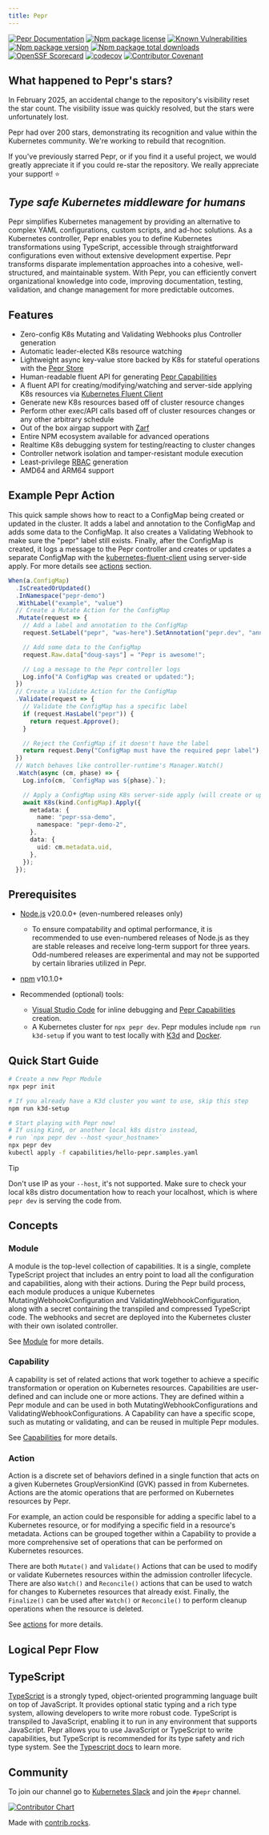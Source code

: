 ```yaml
---
title: Pepr
---
```



[![Pepr Documentation](https://img.shields.io/badge/docs--d25ba1)](https://docs.pepr.dev)
[![Npm package license](https://badgen.net/npm/license/pepr)](https://npmjs.com/package/pepr)
[![Known Vulnerabilities](https://snyk.io/test/npm/pepr/badge.svg)](https://snyk.io/advisor/npm-package/pepr)
[![Npm package version](https://badgen.net/npm/v/pepr)](https://npmjs.com/package/pepr)
[![Npm package total downloads](https://badgen.net/npm/dt/pepr)](https://npmjs.com/package/pepr)
[![OpenSSF Scorecard](https://api.securityscorecards.dev/projects/github.com/defenseunicorns/pepr/badge)](https://securityscorecards.dev/viewer/?uri=github.com/defenseunicorns/pepr)
[![codecov](https://codecov.io/github/defenseunicorns/pepr/graph/badge.svg?token=7679y9k1hb)](https://codecov.io/github/defenseunicorns/pepr)
[![Contributor Covenant](https://img.shields.io/badge/contributor%20covenant-2.1-4baaaa.svg)](code_of_conduct/)

## What happened to Pepr's stars?

In February 2025, an accidental change to the repository's visibility reset the star count.
The visibility issue was quickly resolved, but the stars were unfortunately lost.

Pepr had over 200 stars, demonstrating its recognition and value within the Kubernetes community.
We're working to rebuild that recognition.

If you've previously starred Pepr, or if you find it a useful project, we would greatly appreciate it if you could re-star the repository.
We really appreciate your support! :star:

## **_Type safe Kubernetes middleware for humans_**


Pepr simplifies Kubernetes management by providing an alternative to complex YAML configurations, custom scripts, and ad-hoc solutions.
As a Kubernetes controller, Pepr enables you to define Kubernetes transformations using TypeScript, accessible through straightforward configurations even without extensive development expertise.
Pepr transforms disparate implementation approaches into a cohesive, well-structured, and maintainable system.
With Pepr, you can efficiently convert organizational knowledge into code, improving documentation, testing, validation, and change management for more predictable outcomes.

## Features

- Zero-config K8s Mutating and Validating Webhooks plus Controller generation
- Automatic leader-elected K8s resource watching
- Lightweight async key-value store backed by K8s for stateful operations with the [Pepr Store](./user-guide/store/)
- Human-readable fluent API for generating [Pepr Capabilities](#capability)
- A fluent API for creating/modifying/watching and server-side applying K8s resources via [Kubernetes Fluent Client](https://github.com/defenseunicorns/kubernetes-fluent-client)
- Generate new K8s resources based off of cluster resource changes
- Perform other exec/API calls based off of cluster resources changes or any other arbitrary schedule
- Out of the box airgap support with [Zarf](https://zarf.dev)
- Entire NPM ecosystem available for advanced operations
- Realtime K8s debugging system for testing/reacting to cluster changes
- Controller network isolation and tamper-resistant module execution
- Least-privilege [RBAC](./user-guide/rbac/) generation
- AMD64 and ARM64 support

## Example Pepr Action

This quick sample shows how to react to a ConfigMap being created or updated in the cluster.
It adds a label and annotation to the ConfigMap and adds some data to the ConfigMap.
It also creates a Validating Webhook to make sure the "pepr" label still exists.
Finally, after the ConfigMap is created, it logs a message to the Pepr controller and creates or updates a separate ConfigMap with the [kubernetes-fluent-client](https://github.com/defenseunicorns/kubernetes-fluent-client) using server-side apply.
For more details see [actions](./user-guide/actions/) section.

```ts
When(a.ConfigMap)
  .IsCreatedOrUpdated()
  .InNamespace("pepr-demo")
  .WithLabel("example", "value")
  // Create a Mutate Action for the ConfigMap
  .Mutate(request => {
    // Add a label and annotation to the ConfigMap
    request.SetLabel("pepr", "was-here").SetAnnotation("pepr.dev", "annotations-work-too");

    // Add some data to the ConfigMap
    request.Raw.data["doug-says"] = "Pepr is awesome!";

    // Log a message to the Pepr controller logs
    Log.info("A ConfigMap was created or updated:");
  })
  // Create a Validate Action for the ConfigMap
  .Validate(request => {
    // Validate the ConfigMap has a specific label
    if (request.HasLabel("pepr")) {
      return request.Approve();
    }

    // Reject the ConfigMap if it doesn't have the label
    return request.Deny("ConfigMap must have the required pepr label");
  })
  // Watch behaves like controller-runtime's Manager.Watch()
  .Watch(async (cm, phase) => {
    Log.info(cm, `ConfigMap was ${phase}.`);

    // Apply a ConfigMap using K8s server-side apply (will create or update)
    await K8s(kind.ConfigMap).Apply({
      metadata: {
        name: "pepr-ssa-demo",
        namespace: "pepr-demo-2",
      },
      data: {
        uid: cm.metadata.uid,
      },
    });
  });
```

## Prerequisites

- [Node.js](https://nodejs.org/en/) v20.0.0+ (even-numbered releases only)
  - To ensure compatability and optimal performance, it is recommended to use even-numbered releases of Node.js as they are stable releases and receive long-term support for three years.
    Odd-numbered releases are experimental and may not be supported by certain libraries utilized in Pepr.

- [npm](https://www.npmjs.com/) v10.1.0+

- Recommended (optional) tools:
  - [Visual Studio Code](https://code.visualstudio.com/) for inline debugging and [Pepr Capabilities](#capability) creation.
  - A Kubernetes cluster for `npx pepr dev`. Pepr modules include `npm run k3d-setup` if you want to test locally with [K3d](https://k3d.io/) and [Docker](https://www.docker.com/).

## Quick Start Guide

```bash
# Create a new Pepr Module
npx pepr init

# If you already have a K3d cluster you want to use, skip this step
npm run k3d-setup

# Start playing with Pepr now!
# If using Kind, or another local k8s distro instead,
# run `npx pepr dev --host <your_hostname>`
npx pepr dev
kubectl apply -f capabilities/hello-pepr.samples.yaml
```

> [!TIP]
> Don't use IP as your `--host`, it's not supported. Make sure to check your
> local k8s distro documentation how to reach your localhost, which is where
> `pepr dev` is serving the code from.


## Concepts

### Module

A module is the top-level collection of capabilities.
It is a single, complete TypeScript project that includes an entry point to load all the configuration and capabilities, along with their actions.
During the Pepr build process, each module produces a unique Kubernetes MutatingWebhookConfiguration and ValidatingWebhookConfiguration, along with a secret containing the transpiled and compressed TypeScript code.
The webhooks and secret are deployed into the Kubernetes cluster with their own isolated controller.

See [Module](./user-guide/pepr-modules/) for more details.

### Capability

A capability is set of related actions that work together to achieve a specific transformation or operation on Kubernetes resources.
Capabilities are user-defined and can include one or more actions.
They are defined within a Pepr module and can be used in both MutatingWebhookConfigurations and ValidatingWebhookConfigurations.
A Capability can have a specific scope, such as mutating or validating, and can be reused in multiple Pepr modules.

See [Capabilities](./user-guide/capabilities/) for more details.

### Action

Action is a discrete set of behaviors defined in a single function that acts on a given Kubernetes GroupVersionKind (GVK) passed in from Kubernetes.
Actions are the atomic operations that are performed on Kubernetes resources by Pepr.

For example, an action could be responsible for adding a specific label to a Kubernetes resource, or for modifying a specific field in a resource's metadata.
Actions can be grouped together within a Capability to provide a more comprehensive set of operations that can be performed on Kubernetes resources.

There are both `Mutate()` and `Validate()` Actions that can be used to modify or validate Kubernetes resources within the admission controller lifecycle.
There are also `Watch()` and `Reconcile()` actions that can be used to watch for changes to Kubernetes resources that already exist.
Finally, the `Finalize()` can be used after `Watch()` or `Reconcile()` to perform cleanup operations when the resource is deleted.

See [actions](./user-guide/actions) for more details.

## Logical Pepr Flow


## TypeScript

[TypeScript](https://www.typescriptlang.org/) is a strongly typed, object-oriented programming language built on top of JavaScript.
It provides optional static typing and a rich type system, allowing developers to write more robust code.
TypeScript is transpiled to JavaScript, enabling it to run in any environment that supports JavaScript.
Pepr allows you to use JavaScript or TypeScript to write capabilities, but TypeScript is recommended for its type safety and rich type system.
See the [Typescript docs](https://www.typescriptlang.org/docs/handbook/typescript-from-scratch.html) to learn more.

## Community

To join our channel go to [Kubernetes Slack](https://communityinviter.com/apps/kubernetes/community) and join the `#pepr` channel.

[contributors]: https://contrib.rocks/image?repo=defenseunicorns/pepr
[![Contributor Chart][contributors]](https://github.com/defenseunicorns/pepr/graphs/contributors)

Made with [contrib.rocks](https://contrib.rocks).
